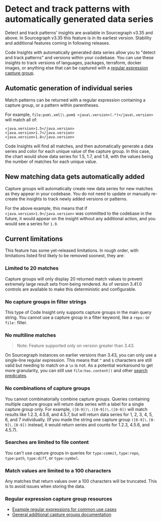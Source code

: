 # Detect and track patterns with automatically generated data series

<Callout type="note">Detect and track patterns' insights are available in Sourcegraph v3.35 and above. In Sourcegraph v3.35 this feature is in its earliest version. Stability and additional features coming in following releases.</Callout>

Code Insights with automatically generated data series allow you to "detect and track patterns" and versions within your codebase. You can use these insights to track versions of languages, packages, terraform, docker images, or anything else that can be captured with a [regular expression capture group](#regular-expression-capture-group-resources).

## Automatic generation of individual series

Match patterns can be returned with a regular expression containing a capture group, or a pattern within parentheses.

For example, `file:pom\.xml|\.pom$ <java\.version>(.*)</java\.version>` will match all of:

```shell
<java.version>1.5</java.version>
<java.version>1.7</java.version>
<java.version>1.8</java.version>
```

Code Insights will find all matches, and then automatically generate a data series and color for each unique value of the capture group. In this case, the chart would show data series for 1.5, 1.7, and 1.8, with the values being the number of matches for each unique value.

## New matching data gets automatically added

Capture groups will automatically create new data series for new matches as they appear in your codebase. You do not need to update or manually re-create the insights to track newly added versions or patterns.

For the above example, this means that if `<java.version>1.9</java.version>` was committed to the codebase in the future, it would appear on the insight without any additional action, and you would see a series for `1.9`.

## Current limitations

This feature has some yet-released limitations. In rough order, with limitations listed first likely to be removed soonest, they are:

### Limited to 20 matches

Capture groups will only display 20 returned match values to prevent extremely large result sets from being rendered. As of version 3.41.0 controls are available to make this deterministic and configurable.

### No capture groups in filter strings

This type of Code Insight only supports capture groups in the main query string. You cannot use a capture group in a filter keyword, like a `repo:` or `file:` filter.

### No multiline matches

>Note: Feature supported only on version greater than 3.43.

On Sourcegraph instances on earlier versions than 3.43, you can only use a single-line regular expression. This means that `^` and `$` characters are still valid but needing to match on a `\n` is not. As a potential workaround to get more granularity, you can still use `file:has.content()` and other [search predicates](https://docs.sourcegraph.com/code_search/reference/language#built-in-file-predicate).

### No combinations of capture groups

You cannot combinatorially combine capture groups. Queries containing multiple capture groups will return data series with a label for a single capture group only. For example, `([0-9])\.([0-9])\.([0-9])` will match results like 1.2.3, 4.5.6, and 4.5.7, but will return data series for 1, 2, 3, 4, 5, 6, and 7 individually. (If you made the string one capture group `([0-9]\.[0-9]\.[0-9])` instead, it would return series and counts for 1.2.3, 4.5.6, and 4.5.7).

### Searches are limited to file content

You can't use capture groups in queries for `type:commit`, `type:repo`, `type:path`, `type:diff`, or `type:symbol`.

### Match values are limited to a 100 characters

Any matches that return values over a 100 characters will be truncated. This is to avoid issues when storing the data.

### Regular expression capture group resources

- [Example regular expressions for common use cases](/code_insights/references/common_use_cases#automatic-version-and-pattern-tracking)
- [General additional capture groups documentation](https://developer.mozilla.org/en-US/docs/Web/JavaScript/Guide/Regular_Expressions/Groups_and_Ranges)
